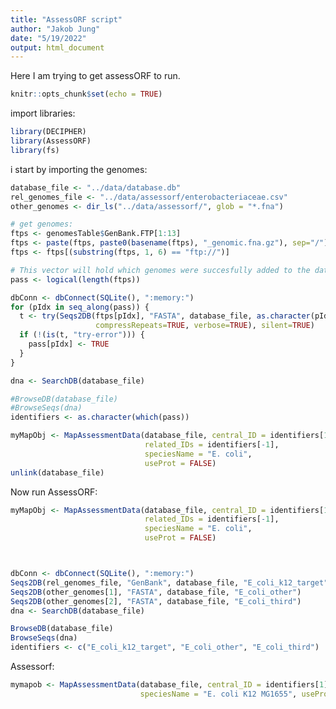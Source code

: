 ```yaml
---
title: "AssessORF script"
author: "Jakob Jung"
date: "5/19/2022"
output: html_document
---
```

Here I am trying to get assessORF to run.

```r
knitr::opts_chunk$set(echo = TRUE)
```

import libraries:
```r
library(DECIPHER)
library(AssessORF)
library(fs)
```


i start by importing the genomes:
```r
database_file <- "../data/database.db"
rel_genomes_file <- "../data/assessorf/enterobacteriaceae.csv"
other_genomes <- dir_ls("../data/assessorf/", glob = "*.fna")

# get genomes:
ftps <- genomesTable$GenBank.FTP[1:13]
ftps <- paste(ftps, paste0(basename(ftps), "_genomic.fna.gz"), sep="/")
ftps <- ftps[(substring(ftps, 1, 6) == "ftp://")]

# This vector will hold which genomes were succesfully added to the database.
pass <- logical(length(ftps))

dbConn <- dbConnect(SQLite(), ":memory:")
for (pIdx in seq_along(pass)) {
  t <- try(Seqs2DB(ftps[pIdx], "FASTA", database_file, as.character(pIdx),
                   compressRepeats=TRUE, verbose=TRUE), silent=TRUE)
  if (!(is(t, "try-error"))) {
    pass[pIdx] <- TRUE
  }
}

dna <- SearchDB(database_file)

#BrowseDB(database_file)
#BrowseSeqs(dna)
identifiers <- as.character(which(pass))

myMapObj <- MapAssessmentData(database_file, central_ID = identifiers[1],
                              related_IDs = identifiers[-1],
                              speciesName = "E. coli",
                              useProt = FALSE)
unlink(database_file)
```

Now run AssessORF:
```r
myMapObj <- MapAssessmentData(database_file, central_ID = identifiers[1],
                              related_IDs = identifiers[-1],
                              speciesName = "E. coli",
                              useProt = FALSE)



dbConn <- dbConnect(SQLite(), ":memory:")
Seqs2DB(rel_genomes_file, "GenBank", database_file, "E_coli_k12_target")
Seqs2DB(other_genomes[1], "FASTA", database_file, "E_coli_other")
Seqs2DB(other_genomes[2], "FASTA", database_file, "E_coli_third")
dna <- SearchDB(database_file)

BrowseDB(database_file)
BrowseSeqs(dna)
identifiers <- c("E_coli_k12_target", "E_coli_other", "E_coli_third")
```




Assessorf:
```r
mymapob <- MapAssessmentData(database_file, central_ID = identifiers[1], related_IDs = identifiers[-1],
                             speciesName = "E. coli K12 MG1655", useProt = FALSE)

```






